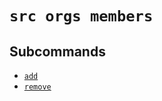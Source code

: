 # `src orgs members`

## Subcommands


* [`add`](references/add.mdx)
* [`remove`](references/remove.mdx)
	